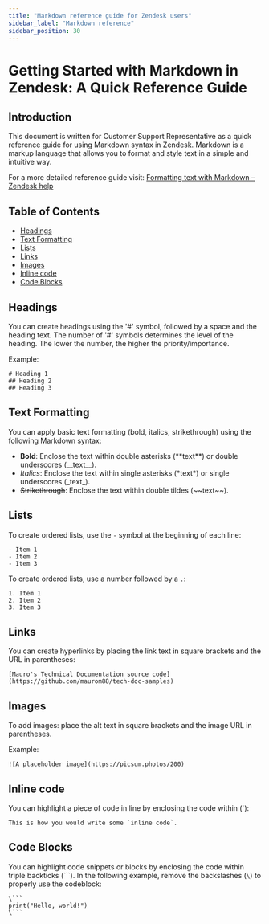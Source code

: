 ```yaml
---
title: "Markdown reference guide for Zendesk users"
sidebar_label: "Markdown reference"
sidebar_position: 30
---
```


# Getting Started with Markdown in Zendesk: A Quick Reference Guide

## Introduction
This document is written for Customer Support Representative as a quick reference guide for using Markdown syntax in Zendesk. Markdown is a markup language that allows you to format and style text in a simple and intuitive way.

For a more detailed reference guide visit: [Formatting text with Markdown – Zendesk help](https://support.zendesk.com/hc/en-us/articles/4408846544922-Formatting-text-with-Markdown#topic_xqx_mvc_43__row_lhh_xln_1n)

## Table of Contents
- [Headings](#headings)
- [Text Formatting](#text-formatting)
- [Lists](#lists)
- [Links](#links)
- [Images](#images)
- [Inline code](#inline-code)
- [Code Blocks](#code-blocks)

## Headings
You can create headings using the '#' symbol, followed by a space and the heading text. The number of '#' symbols determines the level of the heading. The lower the number, the higher the priority/importance.

Example:
```
# Heading 1
## Heading 2
## Heading 3
```

## Text Formatting
You can apply basic text formatting (bold, italics, strikethrough) using the following Markdown syntax:

- **Bold**: Enclose the text within double asterisks (\*\*text\*\*) or double underscores (\_\_text\_\_).
- *Italics*: Enclose the text within single asterisks (\*text\*) or single underscores (\_text\_).
- ~~Strikethrough~~: Enclose the text within double tildes (\~\~text\~\~).

## Lists

To create ordered lists, use the `-` symbol at the beginning of each line:
```
- Item 1
- Item 2
- Item 3
```

To create ordered lists, use a number followed by a `.`:
```
1. Item 1
2. Item 2
3. Item 3
```

## Links
You can create hyperlinks by placing the link text in square brackets and the URL in parentheses:

```
[Mauro's Technical Documentation source code](https://github.com/maurom88/tech-doc-samples)
```

## Images
To add images: place the alt text in square brackets and the image URL in parentheses.

Example:
```
![A placeholder image](https://picsum.photos/200)
```

## Inline code
You can highlight a piece of code in line by enclosing the code within (\`):

```
This is how you would write some `inline code`.
```

## Code Blocks
You can highlight code snippets or blocks by enclosing the code within triple backticks (\`\`\`). In the following example, remove the backslashes (`\`) to properly use the codeblock:

```
\```
print("Hello, world!")
\```
```
